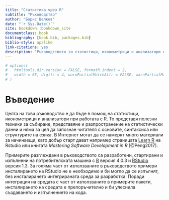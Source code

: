 ```yaml
--- 
title: "Статистика чрез R"
subtitle: "Ръководство"
author: "Борис Велков"
date: "`r Sys.Date()`"
site: bookdown::bookdown_site
documentclass: book
bibliography: [book.bib, packages.bib]
biblio-style: apalike
link-citations: yes
description: "Ръководството за статистици, иконометрици и анализатори при работата с R."
---
```


```r
# options(
#   htmltools.dir.version = FALSE, formatR.indent = 2,
#   width = 65, digits = 4, warnPartialMatchAttr = FALSE, warnPartialMatchDollar = FALSE
# )
```

# Въведение {#intro} 

Целта на това ръководство е да бъде в помощ на статистици, иконометрици и анализатори при работата с R. То представя полезни техники за събиране, представяне и разпространение на статистически данни и няма за цел да запознае читателя с основите, синтаксиса или структурите на езика. В Интернет  могат да се намерят много материали за начинаещи, като добър старт дават например страницата [Learn R](https://support.rstudio.com/hc/en-us/categories/200098757-Learn-R) на Rstudio или книгата  _Mastering Software Development in R_ [@Peng2017].

Примерите разглеждани в ръководството са разработени, стартирани и изпълнени на потребителската машина с  [R](https://cran.r-project.org/){target="_blank"} версия 4.0.3 и [RStudio](https://rstudio.com/products/rstudio/){target="_blank"} версия 1.3. 
За голяма част от използваните в ръководството примери инсталирането на RStudio не е необходимо и би могло да се изпълнят, без инсталирането интегрираната среда за разработка. Поради  интеграция на средата с част от използваните в примерите пакети, инсталирането на средата е препоръчително и би улеснила създаването и изпълнението на кода.

<!-- Пакетите използвани в примерите. -->
<!-- [@R-base] -->



